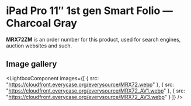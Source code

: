
# iPad Pro 11″ 1st gen Smart Folio — Charcoal Gray

<Callout type='info' emoji='👉🏻'>**MRX72ZM** is an order number for this product, used for search engines, auction websites and such.</Callout>

## Image gallery

<LightboxComponent
    images={[
      {
        src: "https://cloudfront.everycase.org/everysource/MRX72.webp"
      },
      {
        src: "https://cloudfront.everycase.org/everysource/MRX72_AV1.webp"
      },
      {
        src: "https://cloudfront.everycase.org/everysource/MRX72_AV3.webp"
      }
    ]}
  />
